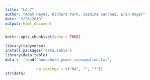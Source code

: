 ```yaml
---
title: "LA_7"
author: "Adam Hayes, Richard Park, Jasmine Sanchez, Erin Omyer"
date: "2/26/2019"
output: html_document
---
```


```r
knitr::opts_chunk$set(echo = TRUE)
```

```r
library(tidyverse)
install.packages('data.table')
library(data.table)
data <- fread('household_power_consumption.txt',
              
              na.strings = c("NA", "", "?"))
str(data)
```

